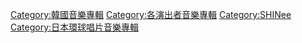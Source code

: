 [[Category:韓國音樂專輯|Category:韓國音樂專輯]]
[[Category:各演出者音樂專輯|Category:各演出者音樂專輯]]
[[Category:SHINee|Category:SHINee]]
[[Category:日本環球唱片音樂專輯|Category:日本環球唱片音樂專輯]]